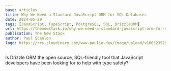 ```yaml
---
base: articles
title: Why We Need a Standard JavaScript ORM for SQL Databases
date: 2024-05-29
tags: [JavaScript, TypeScript, PostgreSQL, SQL, DrizzleORM]
url: https://thenewstack.io/why-we-need-a-standard-javascript-orm-for-sql-databases/
publication: The New Stack
author: Paul Scanlon
logo: https://res.cloudinary.com/www-paulie-dev/image/upload/v1665235257/paulie.dev/Logos/tns-logo_miu6qk.png
---
```


Is Drizzle ORM the open source, SQL-friendly tool that JavaScript developers have been looking for to help with type safety?
